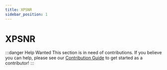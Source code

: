 ```yaml
---
title: XPSNR
sidebar_position: 1
---
```


# XPSNR

:::danger Help Wanted
This section is in need of contributions. If you believe you can help, please see our [Contribution Guide](../contribution-guide.mdx) to get started as a contributor!
:::
